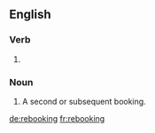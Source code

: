 ==English==

===Verb===
{{head|en|present participle}}

# {{present participle of|rebook|lang=en}}

===Noun===
{{en-noun}}

# A second or subsequent booking.

[[de:rebooking]]
[[fr:rebooking]]